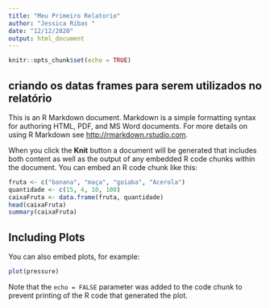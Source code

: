 ---
title: "Meu Primeiro Relatorio"
author: "Jessica Ribas "
date: "12/12/2020"
output: html_document
---

```{r setup, include=FALSE}
knitr::opts_chunk$set(echo = TRUE)
```

## criando os datas frames para serem utilizados no relatório

This is an R Markdown document. Markdown is a simple formatting syntax for authoring HTML, PDF, and MS Word documents. For more details on using R Markdown see <http://rmarkdown.rstudio.com>.

When you click the **Knit** button a document will be generated that includes both content as well as the output of any embedded R code chunks within the document. You can embed an R code chunk like this:

```{r exemplo }
fruta <- c("banana", "maça", "goiaba", "Acerola")
quantidade <- c(15, 4, 10, 100)
caixaFruta <- data.frame(fruta, quantidade)
head(caixaFruta)
summary(caixaFruta)
```

## Including Plots

You can also embed plots, for example:

```{r pressure, echo=FALSE}
plot(pressure)
```

Note that the `echo = FALSE` parameter was added to the code chunk to prevent printing of the R code that generated the plot.
